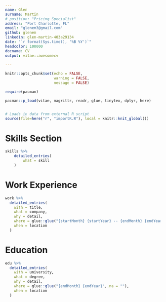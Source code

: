 ```yaml
---
name: Glen
surname: Martin
# position: "Pricing Specialist"
address: "Port Charlotte, FL"
email: "glenem3@gmail.com"
github: glenem
linkedin: glen-martin-403a29134
date: "`r format(Sys.time(), '%B %Y')`"
headcolor: 100000
docname: CV
output: vitae::awesomecv
        
---
```


```r
knitr::opts_chunk$set(echo = FALSE,
                      warning = FALSE,
                      message = FALSE)

require(pacman)

pacman::p_load(vitae, magrittr, readr, glue, tinytex, dplyr, here)


# Loads in data from external R script
source(file=here("r", "importR.R"), local = knitr::knit_global())

```

# Skills Section

```r
skills %>% 
    detailed_entries(
        what = skill
    )

```

# Work Experience

```r

work %>%
  detailed_entries(
    with = title,
    what = company,
    why = detail,
    where = glue::glue("{startMonth} {startYear} -- {endMonth} {endYear}",.na = ""),
    when = location
  )

```

# Education

```r

edu %>%
  detailed_entries(
    with = university,
    what = degree,
    why = detail,
    where = glue::glue("{endMonth} {endYear}",.na = ""),
    when = location
  )

```
